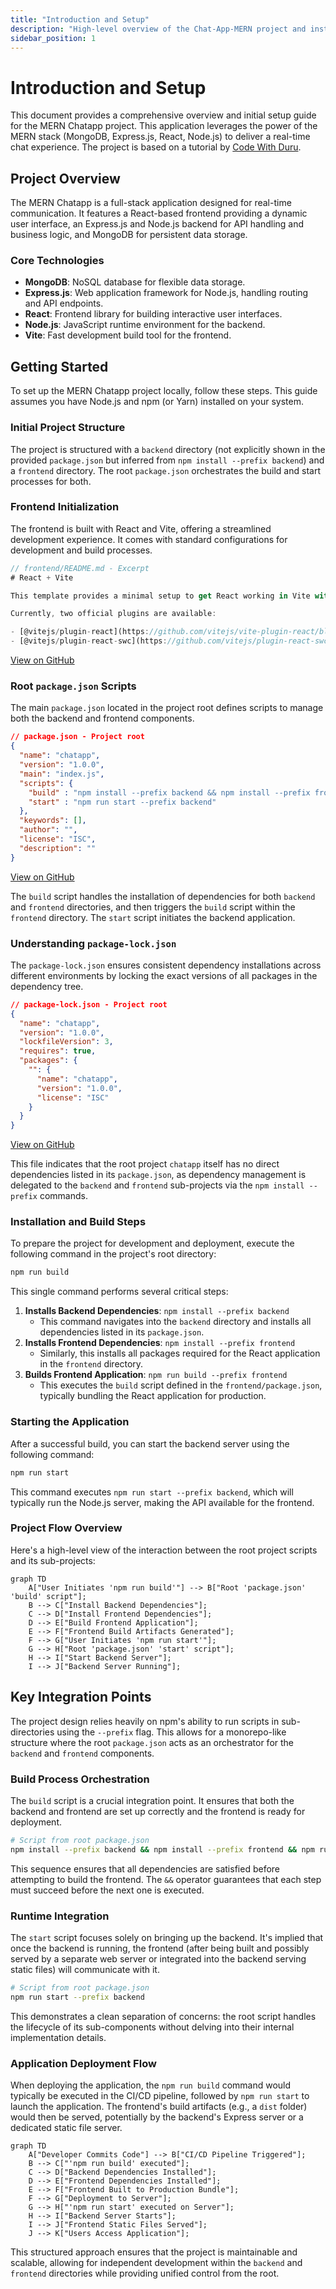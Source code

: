 ```yaml
---
title: "Introduction and Setup"
description: "High-level overview of the Chat-App-MERN project and instructions for initial setup."
sidebar_position: 1
---
```

 # Introduction and Setup

This document provides a comprehensive overview and initial setup guide for the MERN Chatapp project. This application leverages the power of the MERN stack (MongoDB, Express.js, React, Node.js) to deliver a real-time chat experience. The project is based on a tutorial by [Code With Duru](https://youtu.be/ntKkVrQqBYY?si=qz02jMCQ80jaH).

## Project Overview

The MERN Chatapp is a full-stack application designed for real-time communication. It features a React-based frontend providing a dynamic user interface, an Express.js and Node.js backend for API handling and business logic, and MongoDB for persistent data storage.

### Core Technologies

*   **MongoDB**: NoSQL database for flexible data storage.
*   **Express.js**: Web application framework for Node.js, handling routing and API endpoints.
*   **React**: Frontend library for building interactive user interfaces.
*   **Node.js**: JavaScript runtime environment for the backend.
*   **Vite**: Fast development build tool for the frontend.

## Getting Started

To set up the MERN Chatapp project locally, follow these steps. This guide assumes you have Node.js and npm (or Yarn) installed on your system.

### Initial Project Structure

The project is structured with a `backend` directory (not explicitly shown in the provided `package.json` but inferred from `npm install --prefix backend`) and a `frontend` directory. The root `package.json` orchestrates the build and start processes for both.

### Frontend Initialization

The frontend is built with React and Vite, offering a streamlined development experience. It comes with standard configurations for development and build processes.

```jsx
// frontend/README.md - Excerpt
# React + Vite

This template provides a minimal setup to get React working in Vite with HMR and some ESLint rules.

Currently, two official plugins are available:

- [@vitejs/plugin-react](https://github.com/vitejs/vite-plugin-react/blob/main/packages/plugin-react/README.md) uses [Babel](https://babeljs.io/) for Fast Refresh
- [@vitejs/plugin-react-swc](https://github.com/vitejs/plugin-react-swc) uses [SWC](https://swc.rs/) for Fast Refresh
```
[View on GitHub](https://github.com/shinymack/Chat-App-MERN/blob/main/frontend/README.md)

### Root `package.json` Scripts

The main `package.json` located in the project root defines scripts to manage both the backend and frontend components.

```json
// package.json - Project root
{
  "name": "chatapp",
  "version": "1.0.0",
  "main": "index.js",
  "scripts": {
    "build" : "npm install --prefix backend && npm install --prefix frontend && npm run build --prefix frontend",
    "start" : "npm run start --prefix backend"
  },
  "keywords": [],
  "author": "",
  "license": "ISC",
  "description": ""
}
```
[View on GitHub](https://github.com/shinymack/Chat-App-MERN/blob/main/package.json)

The `build` script handles the installation of dependencies for both `backend` and `frontend` directories, and then triggers the `build` script within the `frontend` directory.
The `start` script initiates the backend application.

### Understanding `package-lock.json`

The `package-lock.json` ensures consistent dependency installations across different environments by locking the exact versions of all packages in the dependency tree.

```json
// package-lock.json - Project root
{
  "name": "chatapp",
  "version": "1.0.0",
  "lockfileVersion": 3,
  "requires": true,
  "packages": {
    "": {
      "name": "chatapp",
      "version": "1.0.0",
      "license": "ISC"
    }
  }
}
```
[View on GitHub](https://github.com/shinymack/Chat-App-MERN/blob/main/package-lock.json)

This file indicates that the root project `chatapp` itself has no direct dependencies listed in its `package.json`, as dependency management is delegated to the `backend` and `frontend` sub-projects via the `npm install --prefix` commands.

### Installation and Build Steps

To prepare the project for development and deployment, execute the following command in the project's root directory:

```bash
npm run build
```

This single command performs several critical steps:

1.  **Installs Backend Dependencies**: `npm install --prefix backend`
    *   This command navigates into the `backend` directory and installs all dependencies listed in its `package.json`.
2.  **Installs Frontend Dependencies**: `npm install --prefix frontend`
    *   Similarly, this installs all packages required for the React application in the `frontend` directory.
3.  **Builds Frontend Application**: `npm run build --prefix frontend`
    *   This executes the `build` script defined in the `frontend/package.json`, typically bundling the React application for production.

### Starting the Application

After a successful build, you can start the backend server using the following command:

```bash
npm run start
```

This command executes `npm run start --prefix backend`, which will typically run the Node.js server, making the API available for the frontend.

### Project Flow Overview

Here's a high-level view of the interaction between the root project scripts and its sub-projects:





```mermaid
graph TD
    A["User Initiates 'npm run build'"] --> B["Root 'package.json' 'build' script"];
    B --> C["Install Backend Dependencies"];
    C --> D["Install Frontend Dependencies"];
    D --> E["Build Frontend Application"];
    E --> F["Frontend Build Artifacts Generated"];
    F --> G["User Initiates 'npm run start'"];
    G --> H["Root 'package.json' 'start' script"];
    H --> I["Start Backend Server"];
    I --> J["Backend Server Running"];
```



## Key Integration Points

The project design relies heavily on npm's ability to run scripts in sub-directories using the `--prefix` flag. This allows for a monorepo-like structure where the root `package.json` acts as an orchestrator for the `backend` and `frontend` components.

### Build Process Orchestration

The `build` script is a crucial integration point. It ensures that both the backend and frontend are set up correctly and the frontend is ready for deployment.

```bash
# Script from root package.json
npm install --prefix backend && npm install --prefix frontend && npm run build --prefix frontend
```
This sequence ensures that all dependencies are satisfied before attempting to build the frontend. The `&&` operator guarantees that each step must succeed before the next one is executed.

### Runtime Integration

The `start` script focuses solely on bringing up the backend. It's implied that once the backend is running, the frontend (after being built and possibly served by a separate web server or integrated into the backend serving static files) will communicate with it.

```bash
# Script from root package.json
npm run start --prefix backend
```

This demonstrates a clean separation of concerns: the root script handles the lifecycle of its sub-components without delving into their internal implementation details.

### Application Deployment Flow

When deploying the application, the `npm run build` command would typically be executed in the CI/CD pipeline, followed by `npm run start` to launch the application. The frontend's build artifacts (e.g., a `dist` folder) would then be served, potentially by the backend's Express server or a dedicated static file server.





```mermaid
graph TD
    A["Developer Commits Code"] --> B["CI/CD Pipeline Triggered"];
    B --> C["'npm run build' executed"];
    C --> D["Backend Dependencies Installed"];
    D --> E["Frontend Dependencies Installed"];
    E --> F["Frontend Built to Production Bundle"];
    F --> G["Deployment to Server"];
    G --> H["'npm run start' executed on Server"];
    H --> I["Backend Server Starts"];
    I --> J["Frontend Static Files Served"];
    J --> K["Users Access Application"];
```



This structured approach ensures that the project is maintainable and scalable, allowing for independent development within the `backend` and `frontend` directories while providing unified control from the root.